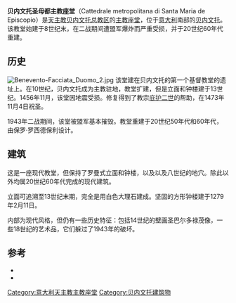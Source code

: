 {{Infobox religious building
| building_name         =贝内文托圣母都主教座堂
| image                 =Benevento-Duomo.jpg
| caption               =
| location              =[[意大利|意大利]][[贝内文托|贝内文托]]
| geo                   ={{coord|41|7|54.03|N|14|46|28.12|E|type:landmark_region:IT|display=title,inline}}
| religious_affiliation = [[罗马天主教|罗马天主教]]
| province              =[[天主教贝内文托总教区|天主教贝内文托总教区]]
| status                =[[主教座堂|主教座堂]]
| architecture_type     = 教堂
| architecture_style    =现代风格，罗曼式立面
| facade_direction      =
| groundbreaking        = 8世纪
}}
'''贝内文托圣母都主教座堂'''（Cattedrale metropolitana di Santa Maria de Episcopio）是[[天主教贝内文托总教区|天主教贝内文托总教区]]的[[主教座堂|主教座堂]]，位于[[意大利|意大利]]南部的[[贝内文托|贝内文托]]。该教堂始建于8世纪末，在二战期间遭盟军爆炸而严重受损，并于20世纪60年代重建。

==历史==
[[File:Benevento-Facciata_Duomo_2.jpg|left]]
该堂建在贝内文托的第一个基督教堂的遗址上。在10世纪，贝内文托成为主教驻地，教堂扩建，但是立面和钟楼建于13世纪。1456年11月，该堂因地震受损。修复得到了教宗[[庇护二世|庇护二世]]的帮助，在1473年11月4日祝圣。

1943年二战期间，该堂被盟军基本摧毁。教堂重建于20世纪50年代和60年代，由保罗·罗西德保利设计。

==建筑==
这是一座现代教堂，但保持了罗曼式立面和钟楼，以及以及八世纪的地穴。除此以外均属20世纪60年代完成的现代建筑。

立面可追溯至13世纪末期，完全是用白色大理石建成。坚固的方形钟楼建于1279年2月11日。

内部为现代风格，但仍有一些历史特征：包括14世纪的壁画圣巴尔多禄茂像，一些18世纪的艺术品，它们躲过了1943年的破坏。

==参考==
*{{cite book|first=Mario |last=Rotili|title= L'arte nel Sannio|publisher=E.P.T.|location= Benevento |year=1952}}
*{{cite book|first=Francesco|last= Abbate|title= Storia dell'arte nell'Italia meridionale|publisher=Donzelli|location= Rome|year=1997}}

[[Category:意大利天主教主教座堂|Category:意大利天主教主教座堂]]
[[Category:贝内文托建筑物|Category:贝内文托建筑物]]